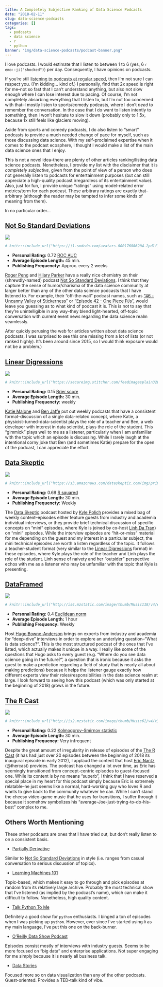 ```yaml
---
title: A Completely Subjective Ranking of Data Science Podcasts
date: "2018-02-11"
slug: data-science-podcasts
categories: []
tags:
  - podcasts
  - data science
  - r
  - python
banner: "img/data-science-podcasts/podcast-banner.png"
---
```


I love podcasts.
I would estimate that I listen to between 1 to 6 (yes, 6 `r emo::ji("shocked")`) per day.
Consequently, I have opinions on podcasts.

If you're still 
[listening to podcasts at regular speed](https://www.buzzfeed.com/doree/meet-the-people-who-listen-to-podcasts-at-super-fast-speeds), then I'm not
sure I can respect you. (I'm kidding... kind of.) I personally, find that 2x speed
is right for me--not so fast that I can't understand anything, but also not slow enough
where I can lose interest due to pacing. Of course, I'm not completely absorbing everything
that I listen to, but I'm not too concerned with that--I mostly listen to sports/comedy
podcasts, where I don't _need_ to remember the conversation. In the case that I do
want to listen intently to something, then I won't hesitate to slow it down
(probably only to 1.5x, because 1x still feels like glaciers moving).

Aside from sports and comedy podcasts, I do also listen to "smart" podcasts
to provide a much needed change of pace for myself, such as
those discussing data science.
With my self-proclaimed expertise when it comes to the podcast ecosphere,
I thought I would make a list of the main data science ones that I enjoy.

This is not a novel idea--there are plenty of other articles ranking/listing data science podcasts.
Nonetheless, I provide my list with the disclaimer that it is _completely subjective_,
given from the point of view of a
person who does not generally listen to podcasts for entertainment purposes
(but can still appreciate a high-quality podcast irregardless of its entertainment value).
Also, just for fun, I provide unique "ratings" using model-related error metrics/term for each podcast.
These arbitrary ratings are exactly that--arbitrary
(although the reader may be tempted to infer some kinds of meaning from them).

In no particular order...

## [Not So Standard Deviations](http://nssdeviations.com/)

![](/img/data-science-podcasts/not_so_standard_deviations.png)

```r
# knitr::include_url("https://i1.sndcdn.com/avatars-000176886204-2pd1f1-t500x500.jpg")
```

+ __Personal Rating:__ 0.72 [ROC AUC](https://en.wikipedia.org/wiki/Receiver_operating_characteristic#Area_under_the_curve)
+ __Average Episode Length:__ 45 min.
+ __Publishing Frequencty:__ Approx. every 2 weeks

[Roger Peng](https://twitter.com/rdpeng) and 
[Hilary Parker](https://twitter.com/hpster)
have a really nice chemistry on their (shrewdly-named) 
podcast [Not So Standard Deviations](http://nssdeviations.com/).
I think that they capture the sense of humor/charisma of the data science
community at larger better than any of the other data science podcasts that I have listened to.
For example, their "off-the-wall" podcast names, such as
["46 - Uncanny Valley of Stickerness"](http://nssdeviations.com/46-uncanny-valley-of-stickerness)
or ["Episode 42 - One Piece PJs"](http://nssdeviations.com/episode-42-one-piece-pjs),
would leave you guessing as to what kind of podcast it is. This is not to say
that they're unintelligible in any way--they blend light-hearted, off-topic conversation
with current event news regarding the data science realm seamlessly.

After quickly perusing the web for articles written about data science podcasts,
I was surprised to see this one missing from a lot of lists (or not ranked highly).
It's been around since 2015, so I would think exposure would not be a problem.)


## [Linear Digressions](http://lineardigressions.com/)

![](/img/data-science-podcasts/linear_digressions.png)

```r
# knitr::include_url("https://secureimg.stitcher.com/feedimagesplain328/61804.jpg")
```


+ __Personal Rating:__ 0.15 [Brier score](https://en.wikipedia.org/wiki/Brier_score)
+ __Average Episode Length:__ 30 min.
+ __Publishing Frequencty:__ weekly

[Katie Malone](katie@lineardigressions.com) and [Ben Jaffe](ben@lineardigressions.com)
put out weekly podcasts that have a consistent format--discussion of a single data-related concept,
where Katie, a physicist-turned-data-scientist
plays the role of a teacher and Ben, a web developer with interest in data scientist,
plays the role of the student. This "gimmick" plays well to me as a listener, particularly
when I am unfamiliar with the topic which an episode is discussing.
While I rarely laugh at the intentional
corny joke that Ben (and sometimes Katie) prepare for the open of the podcast,
I can appreciate the effort.


## [Data Skeptic](https://dataskeptic.com/)

![](/img/data-science-podcasts/data_skeptic.png)

```r
# knitr::include_url("https://s3.amazonaws.com/dataskeptic.com/img/primary-logo-400.jpg")
```

+ __Personal Rating:__ 0.68 [R squared](https://en.wikipedia.org/wiki/Coefficient_of_determination)
+ __Average Episode Length:__ 30 min.
+ __Publishing Frequencty:__ Weekly

The [Data Skeptic](https://dataskeptic.com/) podcast hosted by
[Kyle Polich](https://dataskeptic.com/contributors/kyle)
provides a mixed bag of weekly content--episodes either feature guests from industry and academia
individual interviews, or they provide brief technical discussion
of specific concepts on "mini" episodes, where Kyle is joined by co-host
[Linh Da Tran](https://dataskeptic.com/contributors/linhda)) on "mini" episodes.
While the interview episodes are "hit-or-miss" material for me depending on the guest
and my interest in a particular subject, the mini technical episodes are worth
a listen regardless of the topic. It follows a teacher-student format
(very similar to the [Linear Digressions](http://lineardigressions.com/) format) 
in these episodes, where Kyle
plays the role of the teacher and Linh plays the role of the student. 
Linh sense of naivety and her "outsider" perspective echos with me as a listener
who may be unfamiliar with the topic that Kyle is presenting.


## [DataFramed](https://www.datacamp.com/community/podcast)

![](/img/data-science-podcasts/dataframed.png)

```r
# knitr::include_url("http://is4.mzstatic.com/image/thumb/Music118/v4/ea/b8/55/eab85556-577e-3ab6-4261-0210d8004d6a/source/1200x630bb.jpg")
```
+ __Personal Rating:__ 0.4 [Euclidean norm](https://en.wikipedia.org/wiki/Norm_(mathematics)#Euclidean_norm)
+ __Average Episode Length:__ 1 hour
+ __Publishing Frequency:__ Weekly

Host [Hugo Bowne-Anderson](https://twitter.com/hugobowne) brings
on experts from industry and academia for "deep-dive" interviews in order to
explore an underlying question--"What is data science?". This is the most
structured podcast of the ones that I've listed, which actually makes
it unique in a way. I really like some of the questions that Hugo asks to every
guest (e.g. "Where do you see data science going in the future?", a question
that is ironic because it asks the guest to make a prediction regarding
a field of study that is nearly all about making predictions)
because it helps the listener gauge exactly how different experts view
their roles/responsibilities in the data science realm at large. I look forward
to seeing how this podcast (which was only started at the beginning of 2018) grows
in the future.

## [The R Cast](https://r-podcast.org/)

![](/img/data-science-podcasts/r-podcast.png)

```r
# knitr::include_url("http://is2.mzstatic.com/image/thumb/Music62/v4/c3/cd/73/c3cd731e-f322-435f-2b2f-d2e9aa9f2e34/source/170x170bb.jpg")
```

+ __Personal Rating:__ 0.22 [Kolmogorov–Smirnov statistic](https://en.wikipedia.org/wiki/Kolmogorov%E2%80%93Smirnov_test#Kolmogorov%E2%80%93Smirnov_statistic)
+ __Average Episode Length:__ 30 min.
+ __Publishing Frequency:__ Very infrequent

Despite the great amount of irregularity in release of episodes of the
[The R Cast](https://r-podcast.org/) (it has had just over 20 episodes
between the beginning of 2018 its inaugural episode in early 2012), I applaud the content that
host [Eric Nantz](https://twitter.com/thercast) (@thercast) provides.
The podcast has changed a lot over time, as Eric has seemingly transitioned from concept-centric
episodes to guest-focused one. While its content is by no means "superb",
I think that I have reserved a special place in my heart for this podcast simply because Eric
is extremely relatable--he just seems like a normal, hard-working guy who loves R
and wants to give back to the community whatever he can. While I can't stand
the cheesy video-game music that he uses for transitions, I suffer through it
because it somehow symbolizes his "average-Joe-just-trying-to-do-his-best" complex to me.


## Others Worth Mentioning

These other podcasts are ones that I have tried out, but don't really listen to
on a consistent basis.

+ [Partially Derivative](partiallyderivative.com/)

Similar to [Not So Standard Deviations](http://nssdeviations.com/) in style
(i.e. ranges from casual
conversation to serious discussion of topics).

+ [Learning Machines 101](http://www.learningmachines101.com/)

Topic-based, which makes it easy to go through and pick episodes at random from
its relatively large archive.
Probably the most technical show that I've listened (as implied by the podcast's name),
which can make it difficult to follow.
Nonetheless, high quality content.

+ [Talk Python To Me](https://talkpython.fm/)

Definitely a good show for `python` enthusiasts. I binged a ton of episodes when I was
picking up `python`. However, ever since I've started using `R` as my main language, I've
put this one on the back-burner.

+ [O'Reilly Data Show Podcast](https://www.oreilly.com/topics/oreilly-data-show-podcast)

Episodes consist mostly of interviews with industry guests. Seems to be more focused on "big data"
and enterprise applications. Not super engaging for me simply because it is nearly
all business talk.

+ [Data Stories](http://datastori.es/)

Focused more so on data visualization than any of the other podcasts. Guest-oriented.
Provides a TED-talk kind of vibe.


